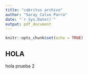 ```yaml
---
title: "cabritus archivo"
author: "Saray Calvo Parra"
date: "`r Sys.Date()`"
output: pdf_document
---
```


```r
knitr::opts_chunk$set(echo = TRUE)
```

## HOLA

hola prueba 2
